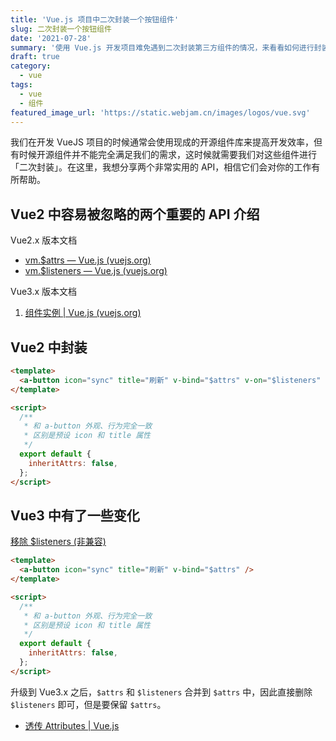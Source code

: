 ```yaml
---
title: 'Vue.js 项目中二次封装一个按钮组件'
slug: 二次封装一个按钮组件
date: '2021-07-28'
summary: '使用 Vue.js 开发项目难免遇到二次封装第三方组件的情况，来看看如何进行封装吧'
draft: true
category:
  - vue
tags:
  - vue
  - 组件
featured_image_url: 'https://static.webjam.cn/images/logos/vue.svg'
---
```


我们在开发 VueJS 项目的时候通常会使用现成的开源组件库来提高开发效率，但有时候开源组件并不能完全满足我们的需求，这时候就需要我们对这些组件进行「二次封装」。在这里，我想分享两个非常实用的 API，相信它们会对你的工作有所帮助。

## Vue2 中容易被忽略的两个重要的 API 介绍

Vue2.x 版本文档

- [vm.$attrs — Vue.js (vuejs.org)](https://v2.cn.vuejs.org/v2/api/#vm-attrs)
- [vm.$listeners — Vue.js (vuejs.org)](https://v2.cn.vuejs.org/v2/api/#vm-listeners)

Vue3.x 版本文档

1. [组件实例 | Vue.js (vuejs.org)](https://cn.vuejs.org/api/component-instance.html#attrs)

## Vue2 中封装

```html
<template>
  <a-button icon="sync" title="刷新" v-bind="$attrs" v-on="$listeners" />
</template>

<script>
  /**
   * 和 a-button 外观、行为完全一致
   * 区别是预设 icon 和 title 属性
   */
  export default {
    inheritAttrs: false,
  };
</script>
```

## Vue3 中有了一些变化

[移除 $listeners (非兼容)](https://v3.cn.vuejs.org/guide/migration/listeners-removed.html)

```html
<template>
  <a-button icon="sync" title="刷新" v-bind="$attrs" />
</template>

<script>
  /**
   * 和 a-button 外观、行为完全一致
   * 区别是预设 icon 和 title 属性
   */
  export default {
    inheritAttrs: false,
  };
</script>
```

升级到 Vue3.x 之后，`$attrs` 和 `$listeners` 合并到 `$attrs` 中，因此直接删除 `$listeners` 即可，但是要保留 `$attrs`。

- [透传 Attributes | Vue.js](https://cn.vuejs.org/guide/components/attrs.html)